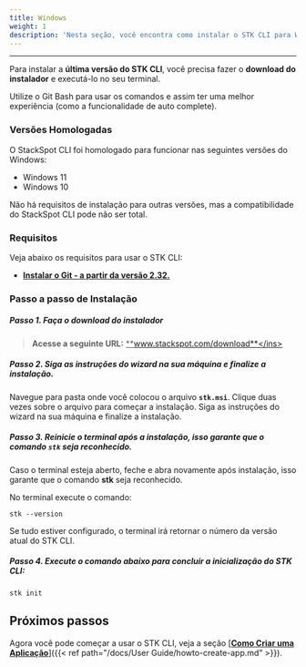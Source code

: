 ```yaml
---
title: Windows
weight: 1
description: 'Nesta seção, você encontra como instalar o STK CLI para Windows.'
---
```


---


Para instalar a **última versão do STK CLI**, você precisa fazer o **download do instalador** e executá-lo no seu terminal.


<alert color="secondary">
Utilize o Git Bash para usar os comandos e assim ter uma melhor experiência (como a funcionalidade de auto complete).
</alert>

### **Versões Homologadas**
O StackSpot CLI foi homologado para funcionar nas seguintes versões do Windows:
- Windows 11 
- Windows 10

Não há requisitos de instalação para outras versões, mas a compatibilidade do StackSpot CLI pode não ser total.

### **Requisitos**
Veja abaixo os requisitos para usar o STK CLI:
- <a href="https://git-scm.com/downloads" target="_blank"><strong><ins>Instalar o Git - a partir da versão 2.32.</ins></strong></a>

### **Passo a passo de Instalação**  

##### **Passo 1.** Faça o download do instalador

> **Acesse a seguinte URL:** <ins>**www.stackspot.com/download**</ins>  

##### **Passo 2.** Siga as instruções do wizard na sua máquina e finalize a instalação.

Navegue para pasta onde você colocou o arquivo **`stk.msi`**. Clique duas vezes sobre o arquivo para começar a instalação. Siga as instruções do wizard na sua máquina e finalize a instalação.

##### **Passo 3.** Reinicie o terminal após a instalação, isso garante que o comando **`stk`** seja reconhecido.

Caso o terminal esteja aberto, feche e abra novamente após instalação, isso garante que o comando **stk** seja reconhecido.

No terminal execute o comando:

```text
stk --version
```

Se tudo estiver configurado, o terminal irá retornar o número da versão atual do STK CLI.


##### **Passo 4.** Execute o comando abaixo para concluir a inicialização do STK CLI:

```text
stk init
```

## **Próximos passos**

Agora você pode começar a usar o STK CLI, veja a seção [<ins>**Como Criar uma Aplicação**</ins>]({{< ref path="/docs/User Guide/howto-create-app.md" >}}).